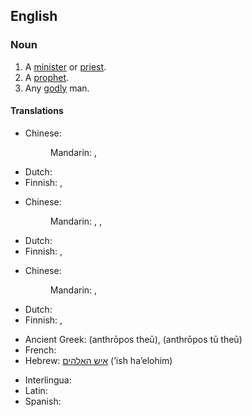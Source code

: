 ==English==

===Noun===
{{en-noun|men of God}}

# A [[minister]] or [[priest]].
# A [[prophet]].
# Any [[godly]] man.

====Translations====
{{trans-top|minister or priest}}
* Chinese:
*: Mandarin: {{t+|cmn|牧師}}, {{t+|cmn|牧师|tr=mùshī}}
{{trans-mid}}
* Dutch: {{t-needed|nl}}
* Finnish: {{t|fi|[[Jumala]]n [[mies]]}}, {{t|fi|[[Jumala]]n [[ihminen]]}}
{{trans-bottom}}

{{trans-top|prophet}}
* Chinese:
*: Mandarin: {{t+|cmn|先知|tr=xiānzhī}}, {{t+|cmn|預言家}}, {{t+|cmn|预言家|tr=yùyánjiā}}
{{trans-mid}}
* Dutch: {{t-needed|nl}}
* Finnish: {{t|fi|[[Jumala]]n [[mies]]}}, {{t|fi|[[Jumala]]n [[ihminen]]}}
{{trans-bottom}}

{{trans-top|godly man}}
* Chinese:
*: Mandarin: {{t|cmn|[[虔誠]][[的]][[人]]}}, {{t|cmn|[[虔诚]][[的]][[人]]|tr=qiánchéng de rén}}
{{trans-mid}}
* Dutch: {{t-needed|nl}}
* Finnish: {{t|fi|[[Jumala]]n [[mies]]}}, {{t|fi|[[Jumala]]n [[ihminen]]}}
{{trans-bottom}}

{{ttbc-top|}}
* Ancient Greek: {{t|grc|ἄνθρωπος θεοῦ}} (anthrōpos theū), {{t|grc|ἄνθρωπος τοῦ θεοῦ}} (anthrōpos tū theū)
* French: {{t+|fr|homme de Dieu}}
* Hebrew: [[איש האלהים]] (’ish ha’elohim)<!-- this may not be Modern Hebrew; if so, mark it -->
{{ttbc-mid}}
* Interlingua: {{t|ia|homine de Deo}}
* Latin: {{t|la|vir Dei}}
* Spanish: {{t|es|hombre de Dios}}
{{ttbc-bottom}}

{{topics|en|Religion|People|Male}}